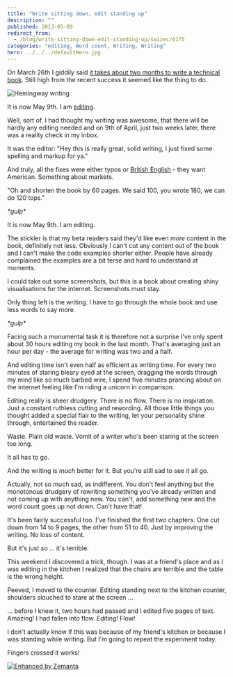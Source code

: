 ```yaml
---
title: "Write sitting down, edit standing up"
description: ""
published: 2013-05-09
redirect_from:
  - /blog/write-sitting-down-edit-standing-up/swizec/6175
categories: "editing, Word count, Writing, Writing"
hero: ../../../defaultHero.jpg
---
```


On March 26th I giddily said [it takes about two months to write a technical book](https://swizec.com/blog/it-takes-about-two-months-to-write-a-technical-book/). Still high from the recent success it seemed like the thing to do.

![Hemingway writing](https://images.elephantjournal.com/wp-content/uploads/2010/04/Picture-359.png "Hemingway writing")

It is now May 9th. I am [editing](http://en.wikipedia.org/wiki/Film_editing "Film editing").

Well, sort of. I had thought my writing was awesome, that there will be hardly any editing needed and on 9th of April, just two weeks later, there was a reality check in my inbox.

It was the editor: "Hey this is really great, solid writing, I just fixed some spelling and markup for ya."

And truly, all the fixes were either typos or [British English](http://en.wikipedia.org/wiki/British_English "British English") - they want American. Something about markets.

"Oh and shorten the book by 60 pages. We said 100, you wrote 180, we can do 120 tops."

_\*gulp\*_

It is now May 9th. I am editing.

The stickler is that my beta readers said they'd like even _more_ content in the book, definitely not less. Obviously I can't cut any content out of the book and I can't make the code examples shorter either. People have already complained the examples are a bit terse and hard to understand at moments.

I could take out some screenshots, but this is a book about creating shiny visualisations for the internet. Screenshots must stay.

Only thing left is the writing. I have to go through the whole book and use less words to say more.

_\*gulp\*_

Facing such a monumental task it is therefore not a surprise I've only spent about 30 hours editing my book in the last month. That's averaging just an hour per day - the average for writing was two and a half.

And editing time isn't even half as efficient as writing time. For every two minutes of staring bleary eyed at the screen, dragging the words through my mind like so much barbed wire, I spend five minutes prancing about on the internet feeling like I'm riding a unicorn in comparison.

Editing really is sheer drudgery. There is no flow. There is no inspiration. Just a constant ruthless cutting and rewording. All those little things you thought added a special flair to the writing, let your personality shine through, entertained the reader.

Waste. Plain old waste. Vomit of a writer who's been staring at the screen too long.

It all has to go.

And the writing is _much_ better for it. But you're still sad to see it all go.

Actually, not so much sad, as indifferent. You don't feel anything but the monotonous drudgery of rewriting something you've already written and not coming up with anything new. You can't, add something new and the word count goes up not down. Can't have that!

It's been fairly successful too. I've finished the first two chapters. One cut down from 14 to 9 pages, the other from 51 to 40. Just by improving the writing. No loss of content.

But it's just so ... it's terrible.

This weekend I discovered a trick, though. I was at a friend's place and as I was editing in the kitchen I realized that the chairs are terrible and the table is the wrong height.

Peeved, I moved to the counter. Editing standing next to the kitchen counter, shoulders slouched to stare at the screen ...

... before I knew it, two hours had passed and I edited five pages of text. Amazing! I had fallen into flow. _Editing!_ Flow!

I don't actually know if this was because of my friend's kitchen or because I was standing while writing. But I'm going to repeat the experiment today.

Fingers crossed it works!

[![Enhanced by Zemanta](https://img.zemanta.com/zemified_e.png?x-id=1c1fccc8-b519-4743-bf53-a2da2f56481a)](http://www.zemanta.com/?px "Enhanced by Zemanta")
